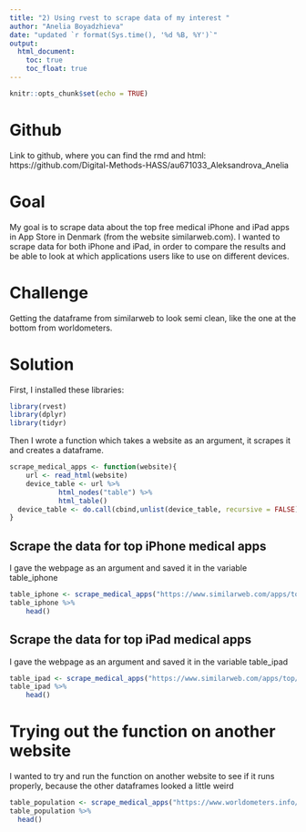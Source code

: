 ---
title: "2) Using rvest to scrape data of my interest "
author: "Anelia Boyadzhieva"
date: "updated `r format(Sys.time(), '%d %B, %Y')`"
output:
  html_document:
    toc: true
    toc_float: true
---

```{r setup, include=FALSE}
knitr::opts_chunk$set(echo = TRUE)
```

# Github

Link to github, where you can find the rmd and html: https://github.com/Digital-Methods-HASS/au671033_Aleksandrova_Anelia

# Goal

My goal is to scrape data about the top free medical iPhone and iPad apps in App Store in Denmark (from the website similarweb.com). I wanted to scrape data for both iPhone and iPad, in order to compare the results and be able to look at which applications users like to use on different devices. 

# Challenge
Getting the dataframe from similarweb to look semi clean, like the one at the bottom from worldometers.

# Solution

First, I installed these libraries:

```{r libraries, warning=FALSE, message=FALSE}
library(rvest)
library(dplyr)
library(tidyr)
```

Then I wrote a function which takes a website as an argument, it scrapes it and creates a dataframe.

```{r scrape the site}
scrape_medical_apps <- function(website){
    url <- read_html(website)
    device_table <- url %>% 
            html_nodes("table") %>%
            html_table()  
  device_table <- do.call(cbind,unlist(device_table, recursive = FALSE))
}
```
## Scrape the data for top iPhone medical apps 
I gave the webpage as an argument and saved it in the variable table_iphone
```{r scrape iphone}
table_iphone <- scrape_medical_apps("https://www.similarweb.com/apps/top/apple/store-rank/dk/medical/top-free/iphone/")
table_iphone %>% 
    head()
```
## Scrape the data for top iPad medical apps
I gave the webpage as an argument and saved it in the variable table_ipad
```{r scrape ipad}
table_ipad <- scrape_medical_apps("https://www.similarweb.com/apps/top/apple/store-rank/dk/medical/top-free/ipad/")
table_ipad %>% 
    head()
```

# Trying out the function on another website 
I wanted to try and run the function on another website to see if it runs properly, because the other dataframes looked a little weird 
```{r srape test}
table_population <- scrape_medical_apps("https://www.worldometers.info/world-population/population-by-country/")
table_population %>%
  head()
```